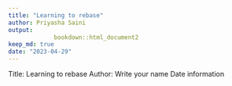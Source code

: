 ```yaml
---
title: "Learning to rebase"
author: Priyasha Saini
output:  
             bookdown::html_document2
keep_md: true
date: "2023-04-29"
---
```


Title: Learning to rebase
Author: Write your name
Date information